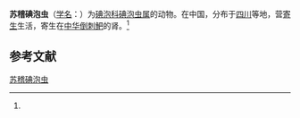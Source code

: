 {{Speciesbox
| name = 苏稽碘泡虫
| status = 
| status_system = 
| image = 
| genus = Myxobolus
| species = sujiensis
| authority = (Ma et Zhao, 1998)<ref name='id9632'>{{cite web| url =http://www.bioinfo.cn/db05/BjdwSpecies.php?action=view&id=9632| title =苏稽碘泡虫| work =《中国动物物种编目数据库》| publisher =中国科学院微生物研究所| author =中国科学院动物研究所| accessdate =2009-04-16| deadurl =yes| archiveurl =https://web.archive.org/web/20160305045224/http://www.bioinfo.cn/db05/BjdwSpecies.php?action=view&id=9632| archivedate =2016-03-05}}</ref>
}}

'''苏稽碘泡虫'''（[[学名|学名]]：{{lang|la|''Myxobolus sujiensis''}}）为[[碘泡科|碘泡科]][[碘泡虫属|碘泡虫属]]的动物。在中国，分布于[[四川|四川]]等地，营[[寄生|寄生]]生活，寄生在[[中华倒刺鲃|中华倒刺鲃]]的肾。<ref name='id9632'/>

== 参考文献 ==
{{reflist}}

{{Wikispecies|Myxobolus sujiensis}}

[[Category:碘泡虫属|苏稽碘泡虫]]


{{Cnidarian-stub}}
